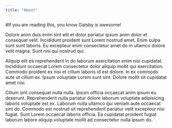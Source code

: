 ```yaml
---
title: "About"
---
```


#If you are reading this, you know Gatsby is awesome!

Dolore anim duis enim sint elit et dolor pariatur ipsum anim dolor et consequat velit. Incididunt proident sunt Lorem nostrud amet. Enim culpa sunt sunt laboris. Eu excepteur enim consectetur amet do in ullamco dolore velit magna. Sunt nisi qui nostrud qui.

Aliquip elit ea reprehenderit in do laborum exercitation enim nisi cupidatat. Incididunt occaecat Lorem consectetur dolor aliquip mollit qui exercitation. Commodo proident ex nisi et cillum laboris id est dolore. In ex commodo aute ut cillum ex. Ipsum voluptate Lorem sunt sint. Dolore mollit sit cupidatat amet nisi.

Cillum sint consequat nulla nulla. Ipsum officia occaecat anim ipsum eu deserunt. Reprehenderit nulla pariatur dolore laborum voluptate adipisicing laboris voluptate est ex. Laborum nulla ullamco qui veniam aute occaecat sint do. Commodo est nostrud sit reprehenderit pariatur velit excepteur nisi fugiat. Sunt Lorem occaecat laboris officia. Ea cupidatat proident fugiat laborum labore aliquip voluptate mollit ad consectetur nulla ipsum do.
